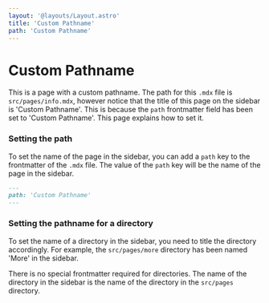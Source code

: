 ```yaml
---
layout: '@layouts/Layout.astro'
title: 'Custom Pathname'
path: 'Custom Pathname'
---
```


# Custom Pathname

This is a page with a custom pathname. The path for this `.mdx` file is `src/pages/info.mdx`, however notice that the title of this page on the sidebar is 'Custom Pathname'. This is because the `path` frontmatter field has been set to 'Custom Pathname'. This page explains how to set it.

### Setting the path

To set the name of the page in the sidebar, you can add a `path` key to the frontmatter of the `.mdx` file. The value of the `path` key will be the name of the page in the sidebar.

```md
---
path: 'Custom Pathname'
---
```

### Setting the pathname for a directory

To set the name of a directory in the sidebar, you need to title the directory accordingly. For example, the `src/pages/more` directory has been named 'More' in the sidebar.

There is no special frontmatter required for directories. The name of the directory in the sidebar is the name of the directory in the `src/pages` directory.

